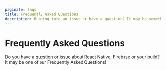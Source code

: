 ```yaml
---
paginate: faqs
title: Frequently Asked Questions
description: Running into an issue or have a question? It may be something which we have added to our Frequently Asked Questions
---
```


# Frequently Asked Questions

Do you have a question or issue about React Native, Firebase or your build? It may be one of our Frequently Asked Questions!

<Paginate limit={0} />
